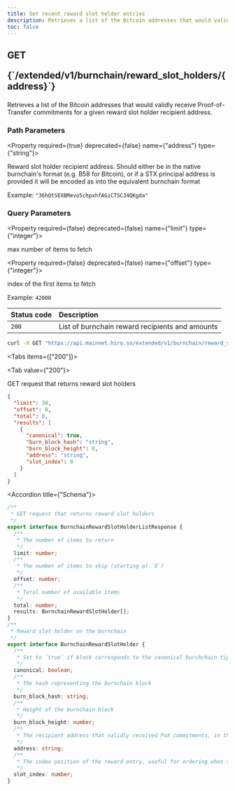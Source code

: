 ```yaml
---
title: Get recent reward slot holder entries
description: Retrieves a list of the Bitcoin addresses that would validly receive Proof-of-Transfer commitments for a given reward slot holder recipient address.
toc: false
---
```




<Root>

<API>

<div className='flex-1'>

<h2 className="not-prose mb-2 inline-flex items-center gap-3 font-mono">
  <div className="rounded-lg border px-1 py-0.5 text-xs font-medium border-green-400/50 bg-green-400/20 text-green-600 dark:text-green-400">
    GET
  </div>
  <p className="text-xs break-words overflow-hidden w-[95%]">{`/extended/v1/burnchain/reward_slot_holders/{address}`}</p>
</h2>

Retrieves a list of the Bitcoin addresses that would validly receive Proof-of-Transfer commitments for a given reward slot holder recipient address.

### Path Parameters

<Property required={true} deprecated={false} name={"address"} type={"string"}>

Reward slot holder recipient address. Should either be in the native burnchain's format (e.g. B58 for Bitcoin), or if a STX principal address is provided it will be encoded as into the equivalent burnchain format

<span>Example:  `"36hQtSEXBMevo5chpxhfAGiCTSC34QKgda"`</span>

</Property>

### Query Parameters

<Property required={false} deprecated={false} name={"limit"} type={"integer"}>

max number of items to fetch

</Property>

<Property required={false} deprecated={false} name={"offset"} type={"integer"}>

index of the first items to fetch

<span>Example:  `42000`</span>

</Property>

| Status code | Description |
| :----------- | :----------- |
| `200` | List of burnchain reward recipients and amounts |

</div>

<APIExample>

```bash title="Terminal"
curl -X GET "https://api.mainnet.hiro.so/extended/v1/burnchain/reward_slot_holders/36hQtSEXBMevo5chpxhfAGiCTSC34QKgda"
```

<Tabs items={["200"]}>

<Tab value={"200"}>

GET request that returns reward slot holders

```json title="Example response"
{
  "limit": 30,
  "offset": 0,
  "total": 0,
  "results": [
    {
      "canonical": true,
      "burn_block_hash": "string",
      "burn_block_height": 0,
      "address": "string",
      "slot_index": 0
    }
  ]
}
```

<Accordions>

<Accordion title={"Schema"}>

```ts
/**
 * GET request that returns reward slot holders
 */
export interface BurnchainRewardSlotHolderListResponse {
  /**
   * The number of items to return
   */
  limit: number;
  /**
   * The number of items to skip (starting at `0`)
   */
  offset: number;
  /**
   * Total number of available items
   */
  total: number;
  results: BurnchainRewardSlotHolder[];
}
/**
 * Reward slot holder on the burnchain
 */
export interface BurnchainRewardSlotHolder {
  /**
   * Set to `true` if block corresponds to the canonical burchchain tip
   */
  canonical: boolean;
  /**
   * The hash representing the burnchain block
   */
  burn_block_hash: string;
  /**
   * Height of the burnchain block
   */
  burn_block_height: number;
  /**
   * The recipient address that validly received PoX commitments, in the format native to the burnchain (e.g. B58 encoded for Bitcoin)
   */
  address: string;
  /**
   * The index position of the reward entry, useful for ordering when there's more than one slot per burnchain block
   */
  slot_index: number;
}

```

</Accordion>

</Accordions>

</Tab>

</Tabs>

</APIExample>

</API>

</Root>
